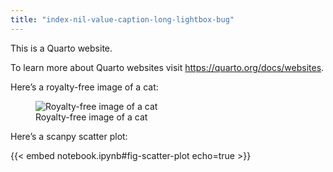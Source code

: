 ```yaml
---
title: "index-nil-value-caption-long-lightbox-bug"
---
```


This is a Quarto website.

To learn more about Quarto websites visit <https://quarto.org/docs/websites>.

Here's a royalty-free image of a cat:

![Royalty-free image of a cat](https://cdn.pixabay.com/photo/2023/05/02/14/15/british-shorthair-7965411_1280.jpg){.lightbox}

Here's a scanpy scatter plot:

{{< embed notebook.ipynb#fig-scatter-plot echo=true >}}
